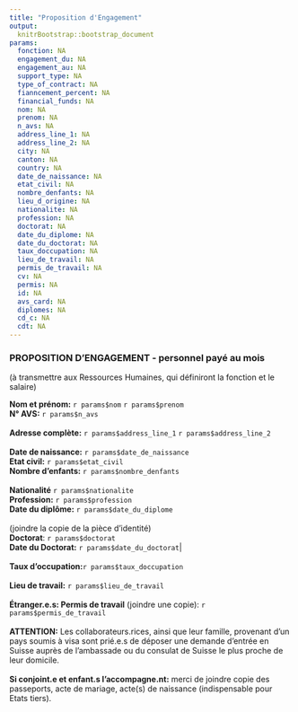```yaml
---
title: "Proposition d'Engagement"
output:
  knitrBootstrap::bootstrap_document
params:
  fonction: NA
  engagement_du: NA
  engagement_au: NA
  support_type: NA
  type_of_contract: NA
  fianncement_percent: NA
  financial_funds: NA
  nom: NA
  prenom: NA
  n_avs: NA
  address_line_1: NA
  address_line_2: NA
  city: NA
  canton: NA
  country: NA
  date_de_naissance: NA
  etat_civil: NA
  nombre_denfants: NA
  lieu_d_origine: NA
  nationalite: NA
  profession: NA
  doctorat: NA
  date_du_diplome: NA
  date_du_doctorat: NA
  taux_doccupation: NA
  lieu_de_travail: NA
  permis_de_travail: NA
  cv: NA
  permis: NA
  id: NA
  avs_card: NA
  diplomes: NA
  cd_c: NA
  cdt: NA
---
```


### PROPOSITION D'ENGAGEMENT - personnel payé au mois

(à transmettre aux Ressources Humaines, qui définiront la fonction et le salaire)

<div class="row">
  <div class="col-md-9"> **Nom et prénom:** `r params$nom` `r params$prenom`</div>
  <div class="col-md-3"> **N° AVS:**  `r params$n_avs` </div>
</div>
<br />
<div class="row">
  <div class="col-md-12"> **Adresse complète:** `r params$address_line_1` `r params$address_line_2` </div>
</div>
<br />
<div class="row">
  <div class="col-md-4">**Date de naissance:** `r params$date_de_naissance`</div>
  <div class="col-md-4">**Etat civil:**  `r params$etat_civil`</div>
  <div class="col-md-4">**Nombre d'enfants:** `r params$nombre_denfants`</div>
</div>
<br />
<div class="row">
  <div class="col-md-4"> **Nationalité** `r params$nationalite`   </div>
  <div class="col-md-4"> **Profession:**  `r params$profession` </div>
  <div class="col-md-4">**Date du diplôme:**  `r params$date_du_diplome`</div>
</div>
<br />
<div class="row">
  <div class="col-md-4">(joindre la copie de la pièce d’identité)</div>
  <div class="col-md-4">**Doctorat**: `r params$doctorat`</div>
  <div class="col-md-4">**Date du Doctorat:**  `r params$date_du_doctorat`|</div>
</div>
<br />
<div class="row">
  <div class="col-md-12">**Taux d'occupation:**`r params$taux_doccupation` </div>
</div>
<br />
<div class="row">
  <div class="col-md-12">**Lieu de travail:** `r params$lieu_de_travail` </div>
</div>
<br />
<div class="row">
  <div class="col-md-12">**Étranger.e.s: Permis de travail** (joindre une copie):  `r params$permis_de_travail` </div>
</div>
<br />
<div class="row">
  <div class="col-md-12">**ATTENTION:** Les collaborateurs.rices, ainsi que leur famille, provenant d'un pays soumis à visa sont prié.e.s de déposer une demande d'entrée en Suisse auprès de l'ambassade ou du consulat de Suisse le plus proche de leur domicile.</div>
</div>
<br />
<div class="row">
  <div class="col-md-12">**Si conjoint.e et enfant.s l'accompagne.nt:** merci de joindre copie des passeports, acte de mariage, acte(s) de naissance (indispensable pour Etats tiers).</div>
</div>



